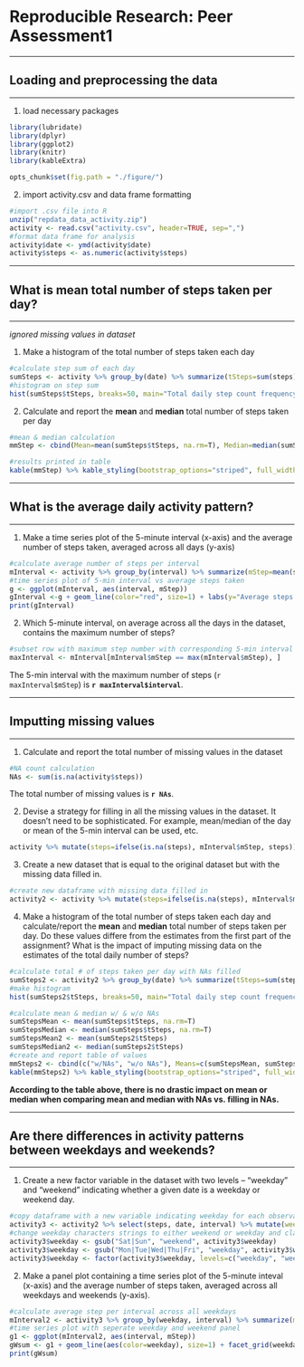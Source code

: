 Reproducible Research: Peer Assessment1
=======================================
________________________________________

## Loading and preprocessing the data

___________________________________
1. load necessary packages

```r
library(lubridate)
library(dplyr)
library(ggplot2)
library(knitr)
library(kableExtra)
```

```r
opts_chunk$set(fig.path = "./figure/")
```

2. import activity.csv and data frame formatting

``` r
#import .csv file into R
unzip("repdata_data_activity.zip")
activity <- read.csv("activity.csv", header=TRUE, sep=",")
#format data frame for analysis 
activity$date <- ymd(activity$date)
activity$steps <- as.numeric(activity$steps)
```
__________________________________________________

## What is mean total number of steps taken per day?

__________________________________________________
*ignored missing values in dataset*

1. Make a histogram of the total number of steps taken each day

```r
#calculate step sum of each day
sumSteps <- activity %>% group_by(date) %>% summarize(tSteps=sum(steps))
#histogram on step sum
hist(sumSteps$tSteps, breaks=50, main="Total daily step count frequency October-November 2012", xlab="Total daily steps")
```

2. Calculate and report the **mean** and **median** total number of steps taken per day 

```r
#mean & median calculation 
mmStep <- cbind(Mean=mean(sumSteps$tSteps, na.rm=T), Median=median(sumSteps$tSteps, na.rm=T) )
```


```r
#results printed in table 
kable(mmStep) %>% kable_styling(bootstrap_options="striped", full_width=F, position="left")
```

____________________________________________

## What is the average daily activity pattern?

____________________________________________

1. Make a time series plot of the 5-minute interval (x-axis) and the average number of steps taken, averaged across all days (y-axis)

```r
#calculate average number of steps per interval 
mInterval <- activity %>% group_by(interval) %>% summarize(mStep=mean(steps, na.rm=T))
#time series plot of 5-min interval vs average steps taken
g <- ggplot(mInterval, aes(interval, mStep))
gInterval <-g + geom_line(color="red", size=1) + labs(y="Average steps per interval", x="interval index (#)", title="Average steps taken per interval October-November 2012")
print(gInterval)
```

2. Which 5-minute interval, on average across all the days in the dataset, contains the maximum number of steps?

```r
#subset row with maximum step number with corresponding 5-min interval
maxInterval <- mInterval[mInterval$mStep == max(mInterval$mStep), ]
```


The 5-min interval with the maximum number of steps (`r maxInterval$mStep`) is **`r maxInterval$interval`**.

_________________________

## Imputting missing values

_________________________

1. Calculate and report the total number of missing values in the dataset

```r
#NA count calculation
NAs <- sum(is.na(activity$steps))
```

The total number of missing values is **`r NAs`**. 

2. Devise a strategy for filling in all the missing values in the dataset. It doesn't need to be sophisticated. For example, mean/median of the day or mean of the 5-min interval can be used, etc. 

```r
activity %>% mutate(steps=ifelse(is.na(steps), mInterval$mStep, steps))
```

3. Create a new dataset that is equal to the original dataset but with the missing data filled in. 

```r
#create new dataframe with missing data filled in 
activity2 <- activity %>% mutate(steps=ifelse(is.na(steps), mInterval$mStep, steps))
```

4. Make a histogram of the total number of steps taken each day and calculate/report the **mean** and **median** total number of steps taken per day. Do these values differe from the estimates from the first part of the assignment? What is the impact of imputing missing data on the estimates of the total daily number of steps? 

```r
#calculate total # of steps taken per day with NAs filled 
sumSteps2 <- activity2 %>% group_by(date) %>% summarize(tSteps=sum(steps))
#make histogram
hist(sumSteps2$tSteps, breaks=50, main="Total daily step count frequency October-November 2012", xlab="Total daily steps w/o NAs")
```

```r
#calculate mean & median w/ & w/o NAs
sumStepsMean <- mean(sumSteps$tSteps, na.rm=T)
sumStepsMedian <- median(sumSteps$tSteps, na.rm=T)
sumStepsMean2 <- mean(sumSteps2$tSteps)
sumStepsMedian2 <- median(sumSteps2$tSteps)
#create and report table of values 
mmSteps2 <- cbind(c("w/NAs", "w/o NAs"), Means=c(sumStepsMean, sumStepsMean2), Medians=c(sumStepsMedian, sumStepsMedian2))
kable(mmSteps2) %>% kable_styling(bootstrap_options="striped", full_width=F, position="left")
```

**According to the table above, there is no drastic impact on mean or median when comparing mean and median with NAs vs. filling in NAs.**

_________________________________________________________________________

## Are there differences in activity patterns between weekdays and weekends?

_________________________________________________________________________

1. Create a new factor variable in the dataset with two levels -- "weekday" and "weekend" indicating whether a given date is a weekday or weekend day. 

```r
#copy dataframe with a new variable indicating weekday for each observation
activity3 <- activity2 %>% select(steps, date, interval) %>% mutate(weekday=weekdays(date, abbreviate=TRUE))
#change weekday characters strings to either weekend or weekday and classify them as factors
activity3$weekday <- gsub("Sat|Sun", "weekend", activity3$weekday)
activity3$weekday <- gsub("Mon|Tue|Wed|Thu|Fri", "weekday", activity3$weekday)
activity3$weekday <- factor(activity3$weekday, levels=c("weekday", "weekend"))
```

2. Make a panel plot containing a time series plot of the 5-minute inteval (x-axis) and the average number of steps taken, averaged across all weekdays and weekends (y-axis). 

```r
#calculate average step per interval across all weekdays
mInterval2 <- activity3 %>% group_by(weekday, interval) %>% summarize(mStep=mean(steps))
#time series plot with seperate weekday and weekend panel
g1 <- ggplot(mInterval2, aes(interval, mStep))
gWsum <- g1 + geom_line(aes(color=weekday), size=1) + facet_grid(weekday~.) + labs(y="Average steps per interval", x="interval index (#)", title="Avg. steps per interval Weekend vs Weekday Oct-Nov 2012")
print(gWsum)
```

